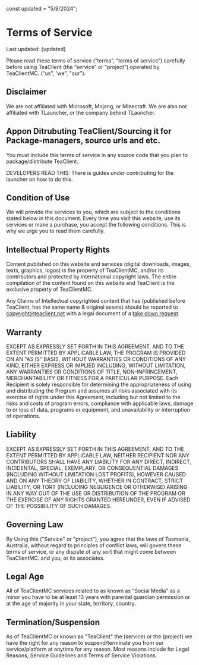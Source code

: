 const updated = "5/9/2024";

# Terms of Service

Last updated: {updated}

Please read these terms of service (“terms”, “terms of service”) carefully before using TeaClient (the “service” or "project") operated by TeaClientMC. (“us", 'we", "our").

## Disclaimer

We are not affiliated with Microsoft, Mojang, or Minecraft. We are also not affiliated with TLauncher, or the company behind TLauncher.

## Appon Ditrubuting TeaClient/Sourcing it for Package-managers, source urls and etc.

You must include this terms of service in any source code that you plan to package/distribute TeaClient.

DEVELOPERS READ THIS: There is guides under contributing for the launcher on how to do this.

## Condition of Use

We will provide the services to you, which are subject to the conditions stated below in this document. Every time you visit this website, use its services or make a purchase, you accept the following conditions. This is why we urge you to read them carefully.

## Intellectual Property Rights

Content published on this website and services (digital downloads, images, texts, graphics, logos) is the property of TeaClientMC, and/or its contributors and protected by international copyright laws. The entire compilation of the content found on this website and TeaClient is the exclusive property of TeaClientMC.

Any Claims of Intellectual copyrighted content that has (published before TeaClient, has the same name & original assets) should be reported to [copyright@teaclient.net](mailto:copyright@teaclient.net) with a legal document of a [take down request](#).

## Warranty

EXCEPT AS EXPRESSLY SET FORTH IN THIS AGREEMENT, AND TO THE EXTENT PERMITTED BY APPLICABLE LAW, THE PROGRAM IS PROVIDED ON AN "AS IS" BASIS, WITHOUT WARRANTIES OR CONDITIONS OF ANY KIND, EITHER EXPRESS OR IMPLIED INCLUDING, WITHOUT LIMITATION, ANY WARRANTIES OR CONDITIONS OF TITLE, NON-INFRINGEMENT, MERCHANTABILITY OR FITNESS FOR A PARTICULAR PURPOSE. Each Recipient is solely responsible for determining the appropriateness of using and distributing the Program and assumes all risks associated with its exercise of rights under this Agreement, including but not limited to the risks and costs of program errors, compliance with applicable laws, damage to or loss of data, programs or equipment, and unavailability or interruption of operations.

## Liability

EXCEPT AS EXPRESSLY SET FORTH IN THIS AGREEMENT, AND TO THE EXTENT PERMITTED BY APPLICABLE LAW, NEITHER RECIPIENT NOR ANY CONTRIBUTORS SHALL HAVE ANY LIABILITY FOR ANY DIRECT, INDIRECT, INCIDENTAL, SPECIAL, EXEMPLARY, OR CONSEQUENTIAL DAMAGES (INCLUDING WITHOUT LIMITATION LOST PROFITS), HOWEVER CAUSED AND ON ANY THEORY OF LIABILITY, WHETHER IN CONTRACT, STRICT LIABILITY, OR TORT (INCLUDING NEGLIGENCE OR OTHERWISE) ARISING IN ANY WAY OUT OF THE USE OR DISTRIBUTION OF THE PROGRAM OR THE EXERCISE OF ANY RIGHTS GRANTED HEREUNDER, EVEN IF ADVISED OF THE POSSIBILITY OF SUCH DAMAGES.

## Governing Law

By Using this ("Service" or "project"), you agree that the laws of Tasmania, Australia, without regard to principles of conflict laws, will govern these terms of service, or any dispute of any sort that might come between TeaClientMC. and you, or its associates.

## Legal Age

All of TeaClientMC services related to as known as "Social Media" as a minor you have to be at least 13 years with parental guardian permission or at the age of majority in your state, territory, country.

## Termination/Suspension

As of TeaClientMC or known as "TeaClient" the (service) or the (project) we have the right for any reason to suspend/terminate you from our service/platform at anytime for any reason. Most reasons include for Legal Reasons, Service Guidelines and Terms of Service Violations.
